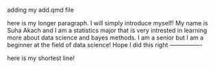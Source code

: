 adding my add.qmd file

here is my longer paragraph. I will simply introduce myself! My name is Suha Akach and I am a statistics major that is very intrested in learning more about data science and bayes methods. I am a senior but I am a beginner at the field of data science! Hope I did this right ----------------

here is my shortest line!